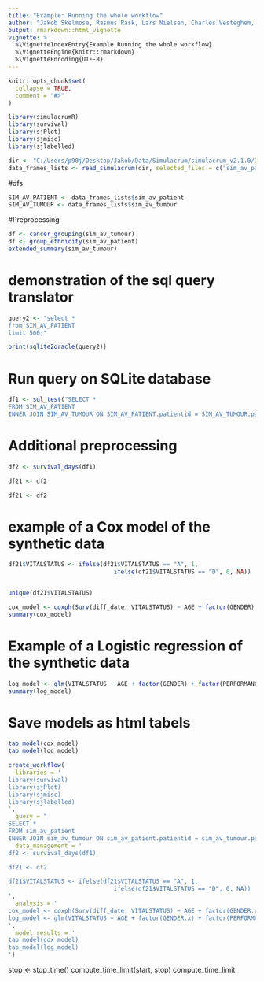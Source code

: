 ```yaml
---
title: "Example: Running the whole workflow"
author: "Jakob Skelmose, Rasmus Rask, Lars Nielsen, Charles Vesteghem, Jennifer Bartell, Martin Bøgsted"
output: rmarkdown::html_vignette
vignette: >
  %\VignetteIndexEntry{Example Running the whole workflow}
  %\VignetteEngine{knitr::rmarkdown}
  %\VignetteEncoding{UTF-8}
---
```


```r
knitr::opts_chunk$set(
  collapse = TRUE,
  comment = "#>"
)
```

```r
library(simulacrumR)
library(survival)
library(sjPlot)
library(sjmisc)
library(sjlabelled)
```


```r
dir <- "C:/Users/p90j/Desktop/Jakob/Data/Simulacrum/simulacrum_v2.1.0/Data/"
data_frames_lists <- read_simulacrum(dir, selected_files = c("sim_av_patient", "sim_av_tumour")) 
```


#dfs
```r
SIM_AV_PATIENT <- data_frames_lists$sim_av_patient
SIM_AV_TUMOUR <- data_frames_lists$sim_av_tumour
```

#Preprocessing
```r
df <- cancer_grouping(sim_av_tumour)
df <- group_ethnicity(sim_av_patient)
extended_summary(sim_av_tumour)
```

# demonstration of the sql query translator 
```r
query2 <- "select *
from SIM_AV_PATIENT
limit 500;"
```

```r
print(sqlite2oracle(query2))
```

# Run query on SQLite database
```r
df1 <- sql_test("SELECT *
FROM SIM_AV_PATIENT
INNER JOIN SIM_AV_TUMOUR ON SIM_AV_PATIENT.patientid = SIM_AV_TUMOUR.patientid;")
```

# Additional preprocessing
```r
df2 <- survival_days(df1)

df21 <- df2
```

```r
df21 <- df2
```


# example of a Cox model of the synthetic data
```r
df21$VITALSTATUS <- ifelse(df21$VITALSTATUS == "A", 1,
                              ifelse(df21$VITALSTATUS == "D", 0, NA))


unique(df21$VITALSTATUS)

cox_model <- coxph(Surv(diff_date, VITALSTATUS) ~ AGE + factor(GENDER) + factor(PERFORMANCESTATUS), data=df21)
summary(cox_model)
```


# Example of a Logistic regression of the synthetic data
```r
log_model <- glm(VITALSTATUS ~ AGE + factor(GENDER) + factor(PERFORMANCESTATUS), data=df21, family = "binomial")
summary(log_model)
```

# Save models as html tabels
``` R
tab_model(cox_model)
tab_model(log_model)
```


```r
create_workflow(
  libraries = '              
library(survival)
library(sjPlot)
library(sjmisc)
library(sjlabelled)
',
  query = "                  
SELECT *
FROM sim_av_patient
INNER JOIN sim_av_tumour ON sim_av_patient.patientid = sim_av_tumour.patientid;",
  data_management = '        
df2 <- survival_days(df1)

df21 <- df2

df21$VITALSTATUS <- ifelse(df21$VITALSTATUS == "A", 1,
                              ifelse(df21$VITALSTATUS == "D", 0, NA))
',
  analysis = '
cox_model <- coxph(Surv(diff_date, VITALSTATUS) ~ AGE + factor(GENDER.x) + factor(PERFORMANCESTATUS), data=df21)
log_model <- glm(VITALSTATUS ~ AGE + factor(GENDER.x) + factor(PERFORMANCESTATUS), data=df21, family = "binomial")
',
  model_results = '
tab_model(cox_model)
tab_model(log_model)
')
```

stop <- stop_time()
compute_time_limit(start, stop)
compute_time_limit
